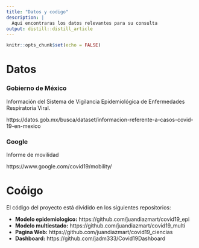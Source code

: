 ```yaml
---
title: "Datos y codigo"
description: |
  Aqui encontraras los datos relevantes para su consulta
output: distill::distill_article
---
```


```r
knitr::opts_chunk$set(echo = FALSE)
```

# Datos

### Gobierno de México
Información del Sistema de Vigilancia Epidemiológica de Enfermedades Respiratoria Viral.

https://datos.gob.mx/busca/dataset/informacion-referente-a-casos-covid-19-en-mexico

### Google

Informe de movilidad

https://www.google.com/covid19/mobility/

# Coóigo

El código del proyecto está dividido en los siguientes repositorios:

- **Modelo epidemiologico:** https://github.com/juandiazmart/covid19_epi
- **Modelo multiestado:** https://github.com/juandiazmart/covid19_multi
- **Pagina Web:** https://github.com/juandiazmart/covid19_ciencias
- **Dashboard:** https://github.com/jadm333/Covid19Dashboard